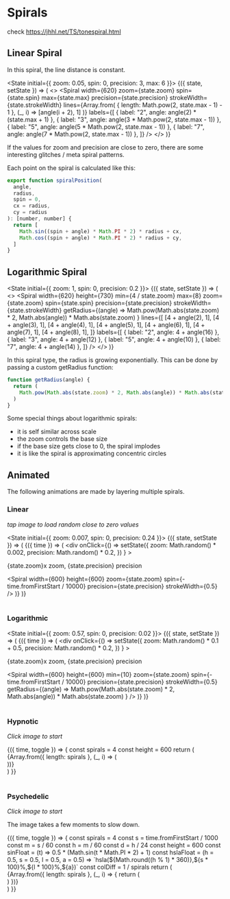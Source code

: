 
# Spirals

check https://jhhl.net/TS/tonespiral.html

## Linear Spiral

In this spiral, the line distance is constant.

<State initial={{ zoom: 0.05, spin: 0, precision: 3, max: 6 }}>
  {({ state, setState }) => (
    <>
      <SpiralSettings state={state} setState={setState} />
      <Spiral
        width={620}
        zoom={state.zoom}
        spin={state.spin}
        max={state.max}
        precision={state.precision}
        strokeWidth={state.strokeWidth}
        lines={Array.from(
          { length: Math.pow(2, state.max - 1) - 1 },
          (_, i) => [angle(i + 2), 1]
        )}
        labels={[
          { label: "2", angle: angle(2) * (state.max + 1) },
          { label: "3", angle: angle(3 * Math.pow(2, state.max - 1)) },
          { label: "5", angle: angle(5 * Math.pow(2, state.max - 1)) },
          { label: "7", angle: angle(7 * Math.pow(2, state.max - 1)) },
        ]}
      />
    </>
  )}
</State>

If the values for zoom and precision are close to zero, there are some interesting glitches / meta spiral patterns.

Each point on the spiral is calculated like this:

```js
export function spiralPosition(
  angle,
  radius,
  spin = 0,
  cx = radius,
  cy = radius
): [number, number] {
  return [
    Math.sin((spin + angle) * Math.PI * 2) * radius + cx,
    Math.cos((spin + angle) * Math.PI * 2) * radius + cy,
  ]
}
```

## Logarithmic Spiral

<State initial={{ zoom: 1, spin: 0, precision: 0.2 }}>
  {({ state, setState }) => (
    <>
      <SpiralSettings state={state} setState={setState} disableZoom={true} />
      <Spiral
        width={620}
        height={730}
        min={4 / state.zoom}
        max={8}
        zoom={state.zoom}
        spin={state.spin}
        precision={state.precision}
        strokeWidth={state.strokeWidth}
        getRadius={(angle) =>
          Math.pow(Math.abs(state.zoom) * 2, Math.abs(angle)) *
          Math.abs(state.zoom)
        }
        lines={[
          [4 + angle(2), 1],
          [4 + angle(3), 1],
          [4 + angle(4), 1],
          [4 + angle(5), 1],
          [4 + angle(6), 1],
          [4 + angle(7), 1],
          [4 + angle(8), 1],
        ]}
        labels={[
          { label: "2", angle: 4 + angle(16) },
          { label: "3", angle: 4 + angle(12) },
          { label: "5", angle: 4 + angle(10) },
          { label: "7", angle: 4 + angle(14) },
        ]}
      />
    </>
  )}
</State>

In this spiral type, the radius is growing exponentially. This can be done by passing
a custom getRadius function:

```js
function getRadius(angle) {
  return (
    Math.pow(Math.abs(state.zoom) * 2, Math.abs(angle)) * Math.abs(state.zoom)
  )
}
```

Some special things about logarithmic spirals:

- it is self similar across scale
- the zoom controls the base size
- if the base size gets close to 0, the spiral implodes
- it is like the spiral is approximating concentric circles

## Animated

The following animations are made by layering multiple spirals.

### Linear

_tap image to load random close to zero values_

<State initial={{ zoom: 0.007, spin: 0, precision: 0.24 }}>
  {({ state, setState }) => (
    <AnimationFrame autostart>
      {({ time }) => (
        <div
          onClick={() =>
            setState({
              zoom: Math.random() * 0.002,
              precision: Math.random() * 0.2,
            })
          }
        >
          <p>
            {state.zoom}x zoom, {state.precision} precision
          </p>
          <Spiral
            width={600}
            height={600}
            zoom={state.zoom}
            spin={-time.fromFirstStart / 10000}
            precision={state.precision}
            strokeWidth={0.5}
          />
        </div>
      )}
    </AnimationFrame>
  )}
</State>
<br />
<br />

### Logarithmic

<State initial={{ zoom: 0.57, spin: 0, precision: 0.02 }}>
  {({ state, setState }) => (
    <AnimationFrame autostart>
      {({ time }) => (
        <div
          onClick={() =>
            setState({
              zoom: Math.random() * 0.1 + 0.5,
              precision: Math.random() * 0.2,
            })
          }
        >
          <p>
            {state.zoom}x zoom, {state.precision} precision
          </p>
          <Spiral
            width={600}
            height={600}
            min={10}
            zoom={state.zoom}
            spin={-time.fromFirstStart / 10000}
            precision={state.precision}
            strokeWidth={0.5}
            getRadius={(angle) =>
              Math.pow(Math.abs(state.zoom) * 2, Math.abs(angle)) *
              Math.abs(state.zoom)
            }
          />
        </div>
      )}
    </AnimationFrame>
  )}
</State>
<br />
<br />

### Hypnotic

_Click image to start_

<AnimationFrame>
  {({ time, toggle }) => {
    const spirals = 4
    const height = 600
    return (
      <div style={{ position: "relative", height }}>
        {Array.from({ length: spirals }, (_, i) => (
          <div onClick={toggle} style={{ position: "absolute" }}>
            <Spiral
              height={height}
              zoom={0.5}
              spin={(-time.fromFirstStart / 5000 + i / spirals) % 1}
              stroke={i % 2 ? "black" : "white"}
              strokeWidth={200 / spirals}
              strokeLinecap="round"
            />
          </div>
        ))}
      </div>
    )
  }}
</AnimationFrame>
<br />
<br />

### Psychedelic

_Click image to start_

The image takes a few moments to slow down.

<AnimationFrame>
  {({ time, toggle }) => {
    const spirals = 4
    const s = time.fromFirstStart / 1000
    const m = s / 60
    const h = m / 60
    const d = h / 24
    const height = 600
    const sinFloat = (t) => 0.5 * (Math.sin(t * Math.PI * 2) + 1)
    const hslaFloat = (h = 0.5, s = 0.5, l = 0.5, a = 0.5) =>
      `hsla(${Math.round((h % 1) * 360)},${s * 100}%,${l * 100}%,${a})`
    const colDiff = 1 / spirals
    return (
      <div style={{ position: "relative", height }}>
        {Array.from({ length: spirals }, (_, i) => {
          return (
            <div style={{ position: "absolute" }} onClick={toggle}>
              <Spiral
                zoom={0.1}
                height={height}
                width={900}
                precision={Math.sin(m) * Math.pow(2, i - spirals)}
                stroke={hslaFloat(
                  sinFloat(m + colDiff * i),
                  0.5,
                  0.5,
                  sinFloat(m + colDiff * i)
                )}
                strokeWidth={(spirals / (i + 1)) * 20}
              />
            </div>
          )
        })}
      </div>
    )
  }}
</AnimationFrame>
